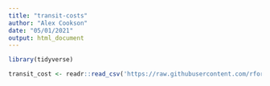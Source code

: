 ```yaml
---
title: "transit-costs"
author: "Alex Cookson"
date: "05/01/2021"
output: html_document
---
```


```r
library(tidyverse)

transit_cost <- readr::read_csv('https://raw.githubusercontent.com/rfordatascience/tidytuesday/master/data/2021/2021-01-05/transit_cost.csv')
```

```r

```

